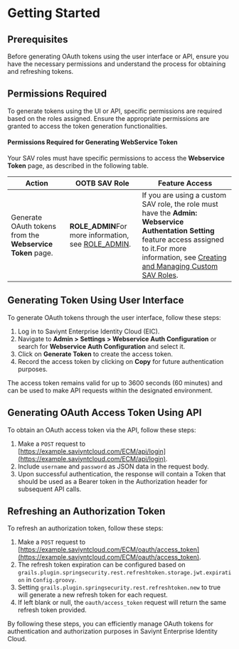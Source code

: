# Getting Started

## Prerequisites

Before generating OAuth tokens using the user interface or API, ensure you have the necessary permissions and understand the process for obtaining and refreshing tokens.

## Permissions Required

To generate tokens using the UI or API, specific permissions are required based on the roles assigned. Ensure the appropriate permissions are granted to access the token generation functionalities.

#### Permissions Required for Generating WebService Token

Your SAV roles must have specific permissions to access the **Webservice Token** page, as described in the following table.

| Action                                                    | OOTB SAV Role                                                                                                                                                                 | Feature Access                                                                                                                                                                                                                                                                                                                           |
| --------------------------------------------------------- | ----------------------------------------------------------------------------------------------------------------------------------------------------------------------------- | ---------------------------------------------------------------------------------------------------------------------------------------------------------------------------------------------------------------------------------------------------------------------------------------------------------------------------------------- |
| Generate OAuth tokens from the **Webservice Token** page. | **ROLE_ADMIN**For more information, see [ROLE_ADMIN](https://docs.saviyntcloud.com/bundle/EIC-Admin-v24x/page/Content/Chapter09-SAV-Roles/Out-of-Box-SAV-Roles.htm#ROLE_ADM). | If you are using a custom SAV role, the role must have the **Admin: Webservice Authentation Setting** feature access assigned to it.For more information, see [Creating and Managing Custom SAV Roles](https://docs.saviyntcloud.com/bundle/EIC-Admin-v24x/page/Content/Chapter09-SAV-Roles/Creating-and-Managing-Custom-SAV-Roles.htm). |

## Generating Token Using User Interface

To generate OAuth tokens through the user interface, follow these steps:

1. Log in to Saviynt Enterprise Identity Cloud (EIC).
2. Navigate to **Admin &gt; Settings &gt; Webservice Auth Configuration** or search for **Webservice Auth Configuration** and select it.
3. Click on **Generate Token** to create the access token.
4. Record the access token by clicking on **Copy** for future authentication purposes.

The access token remains valid for up to 3600 seconds (60 minutes) and can be used to make API requests within the designated environment.

## Generating OAuth Access Token Using API

To obtain an OAuth access token via the API, follow these steps:

1. Make a `POST` request to [https://example.saviyntcloud.com/ECM/api/login](https://example.saviyntcloud.com/ECM/api/login).
2. Include `username` and `password` as JSON data in the request body.
3. Upon successful authentication, the response will contain a Token that should be used as a Bearer token in the Authorization header for subsequent API calls.

## Refreshing an Authorization Token

To refresh an authorization token, follow these steps:

1. Make a `POST` request to [https://example.saviyntcloud.com/ECM/oauth/access_token](https://example.saviyntcloud.com/ECM/oauth/access_token).
2. The refresh token expiration can be configured based on `grails.plugin.springsecurity.rest.refreshtoken.storage.jwt.expiration` in `Config.groovy`.
3. Setting `grails.plugin.springsecurity.rest.refreshtoken.new` to true will generate a new refresh token for each request.
4. If left blank or null, the `oauth/access_token` request will return the same refresh token provided.

By following these steps, you can efficiently manage OAuth tokens for authentication and authorization purposes in Saviynt Enterprise Identity Cloud.

